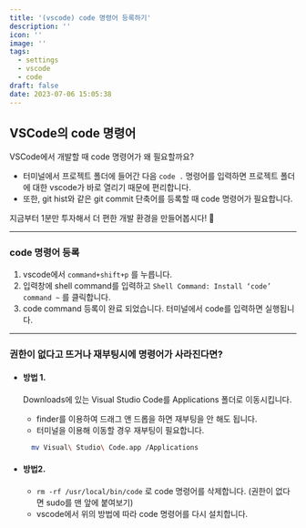 ```yaml
---
title: '(vscode) code 명령어 등록하기'
description: ''
icon: ''
image: ''
tags:
  - settings
  - vscode
  - code
draft: false
date: 2023-07-06 15:05:38
---
```


## VSCode의 code 명령어

VSCode에서 개발할 때 code 명령어가 왜 필요할까요?

- 터미널에서 프로젝트 폴더에 들어간 다음 `code .` 명령어를 입력하면 프로젝트 폴더에 대한 vscode가 바로 열리기 때문에 편리합니다.
- 또한, git hist와 같은 git commit 단축어를 등록할 때 code 명령어가 필요합니다.

지금부터 1분만 투자해서 더 편한 개발 환경을 만들어봅시다! 👏

---

### code 명령어 등록

1. vscode에서 `command+shift+p` 를 누릅니다.
2. 입력창에 shell command를 입력하고 `Shell Command: Install ‘code’ command ~` 를 클릭합니다.
3. code command 등록이 완료 되었습니다. 터미널에서 code를 입력하면 실행됩니다.

---

### 권한이 없다고 뜨거나 재부팅시에 명령어가 사라진다면?

- #### 방법 1.

  Downloads에 있는 Visual Studio Code를 Applications 폴더로 이동시킵니다.

  - finder를 이용하여 드래그 앤 드롭을 하면 재부팅을 안 해도 됩니다.
  - 터미널을 이용해 이동할 경우 재부팅이 필요합니다.

  ```bash
    mv Visual\ Studio\ Code.app /Applications
  ```

- #### 방법2.

  - `rm -rf /usr/local/bin/code` 로 code 명령어를 삭제합니다. (권한이 없다면 sudo를 맨 앞에 붙여보기)
  - vscode에서 위의 방법에 따라 code 명령어를 다시 설치합니다.
